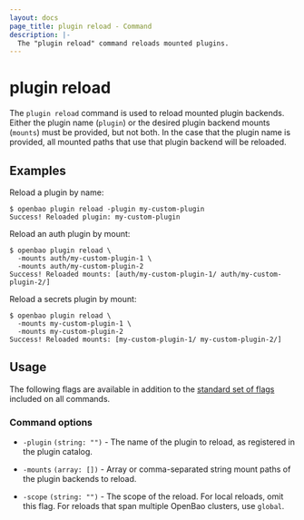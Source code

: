 ```yaml
---
layout: docs
page_title: plugin reload - Command
description: |-
  The "plugin reload" command reloads mounted plugins.
---
```


# plugin reload

The `plugin reload` command is used to reload mounted plugin backends. Either
the plugin name (`plugin`) or the desired plugin backend mounts (`mounts`)
must be provided, but not both. In the case that the plugin name is provided, all mounted paths that use that plugin backend will be reloaded.

## Examples

Reload a plugin by name:

```shell-session
$ openbao plugin reload -plugin my-custom-plugin
Success! Reloaded plugin: my-custom-plugin
```

Reload an auth plugin by mount:

```shell-session
$ openbao plugin reload \
  -mounts auth/my-custom-plugin-1 \
  -mounts auth/my-custom-plugin-2
Success! Reloaded mounts: [auth/my-custom-plugin-1/ auth/my-custom-plugin-2/]
```

Reload a secrets plugin by mount:

```shell-session
$ openbao plugin reload \
  -mounts my-custom-plugin-1 \
  -mounts my-custom-plugin-2
Success! Reloaded mounts: [my-custom-plugin-1/ my-custom-plugin-2/]
```

## Usage

The following flags are available in addition to the [standard set of
flags](/vault/docs/commands) included on all commands.

### Command options

- `-plugin` `(string: "")` - The name of the plugin to reload, as registered in
  the plugin catalog.

- `-mounts` `(array: [])` - Array or comma-separated string mount paths of the
  plugin backends to reload.

- `-scope` `(string: "")` - The scope of the reload. For local reloads, omit this flag.
  For reloads that span multiple OpenBao clusters, use `global`.
